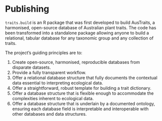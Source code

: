 # Publishing

`traits.build` is an R package that was first developed to build AusTraits, a harmonised, open-source database of Australian plant traits. The code has been transformed into a standalone package allowing anyone to build a relational, tabular database for any taxonomic group and any collection of traits.

The project's guiding principles are to:

1.  Create open-source, harmonised, reproducible databases from disparate datasets.
2.  Provide a fully transparent workflow.
3.  Offer a relational database structure that fully documents the contextual data essential to interpreting ecological data.
4.  Offer a straightforward, robust template for building a trait dictionary.
5.  Offer a database structure that is flexible enough to accommodate the complexities inherent to ecological data.
6.  Offer a database structure that is underlain by a documented ontology, ensuring each database field is interpretable and interoperable with other databases and data structures.

